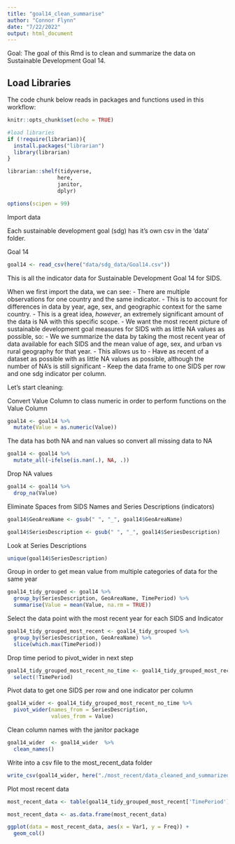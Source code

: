 ```yaml
---
title: "goal14_clean_summarise"
author: "Connor Flynn"
date: "7/22/2022"
output: html_document
---
```


Goal: The goal of this Rmd is to clean and summarize the data on Sustainable Development Goal 14.


## Load Libraries

The code chunk below reads in packages and functions used in this workflow:

```r
knitr::opts_chunk$set(echo = TRUE)

#load libraries
if (!require(librarian)){
  install.packages("librarian")
  library(librarian)
}

librarian::shelf(tidyverse,
                here,
                janitor,
                dplyr)

options(scipen = 99)
```


Import data

Each sustainable development goal (sdg) has it's own csv in the 'data' folder. 

Goal 14
```r
goal14 <- read_csv(here("data/sdg_data/Goal14.csv"))

```


This is all the indicator data for Sustainable Development Goal 14 for SIDS.

When we first import the data, we can see:
  - There are multiple observations for one country and the same indicator. 
      - This is to account for differences in data by year, age, sex, and geographic context for the same country.
      - This is a great idea, *however*, an extremely significant amount of the data is NA with this specific scope. 
  - We want the most recent picture of sustainable development goal measures for SIDS with as little NA values as possible, so:
      - We we summarize the data by taking the most recent year of data available for each SIDS and the mean value of age, sex, and urban vs rural geography for that year. 
      - This allows us to
        - Have as recent of a dataset as possible with as little NA values as possible, although the number of NA's is still significant
        - Keep the data frame to one SIDS per row and one sdg indicator per column.
      
Let's start cleaning:




Convert Value Column to class numeric in order to perform functions on the Value Column
```r
goal14 <- goal14 %>% 
  mutate(Value = as.numeric(Value))
```


The data has both NA and nan values so convert all missing data to NA

```r
goal14 <- goal14 %>% 
  mutate_all(~ifelse(is.nan(.), NA, .))

```


Drop NA values
```r
goal14 <- goal14 %>% 
  drop_na(Value)
```



Eliminate Spaces from SIDS Names and Series Descriptions (indicators)
```r
goal14$GeoAreaName <- gsub(" ", "_", goal14$GeoAreaName)

goal14$SeriesDescription <- gsub(" ", "_", goal14$SeriesDescription)
```


Look at Series Descriptions
```r
unique(goal14$SeriesDescription)
```



Group in order to get mean value from multiple categories of data for the same year
```r

goal14_tidy_grouped <- goal14 %>% 
  group_by(SeriesDescription, GeoAreaName, TimePeriod) %>% 
  summarise(Value = mean(Value, na.rm = TRUE))
```


Select the data point with the most recent year for each SIDS and Indicator
```r
goal14_tidy_grouped_most_recent <- goal14_tidy_grouped %>% 
  group_by(SeriesDescription, GeoAreaName) %>% 
  slice(which.max(TimePeriod))
```

Drop time period to pivot_wider in next step
```r
goal14_tidy_grouped_most_recent_no_time <- goal14_tidy_grouped_most_recent %>% 
  select(!TimePeriod)
```

Pivot data to get one SIDS per row and one indicator per column
```r
goal14_wider <- goal14_tidy_grouped_most_recent_no_time %>% 
  pivot_wider(names_from = SeriesDescription,
              values_from = Value)
```


Clean column names with the janitor package
```r
goal14_wider  <- goal14_wider  %>% 
  clean_names()

```

Write into a csv file to the most_recent_data folder

```r
write_csv(goal14_wider, here("./most_recent/data_cleaned_and_summarized/goal14_most_recent.csv"))
```


Plot most recent data 

```r
most_recent_data <- table(goal14_tidy_grouped_most_recent['TimePeriod'])

most_recent_data <- as.data.frame(most_recent_data)
```


```r
ggplot(data = most_recent_data, aes(x = Var1, y = Freq)) +
  geom_col()
```